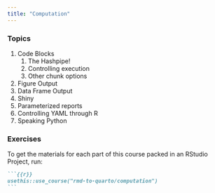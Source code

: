 ```yaml
---
title: "Computation"
---
```



### Topics

1. Code Blocks
   1. The Hashpipe!
   2. Controlling execution
   3. Other chunk options
2. Figure Output
3. Data Frame Output
4. Shiny
5. Parameterized reports
6. Controlling YAML through R
7. Speaking Python

### Exercises

To get the materials for each part of this course packed in an RStudio Project, run:

````.markdown
```{{r}}
usethis::use_course("rmd-to-quarto/computation")
```
````
